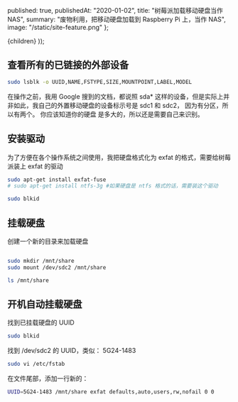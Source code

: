 
  published: true,
  publishedAt: "2020-01-02",
  title: "树莓派加载移动硬盘当作 NAS",
  summary: "废物利用，把移动硬盘加载到 Raspberry Pi 上，当作 NAS",
  image: "/static/site-feature.png"
};

  <BlogPost path={router.pathname} meta={meta}>
    {children}
  </BlogPost>
));

## 查看所有的已链接的外部设备

```bash
sudo lsblk -o UUID,NAME,FSTYPE,SIZE,MOUNTPOINT,LABEL,MODEL
```

在操作之前，我用 Google 搜到的文档，都说照 sda\* 这样的设备，但是实际上并非如此，我自己的外置移动硬盘的设备标示号是 sdc1 和 sdc2， 因为有分区，所以有两个。 你应该知道你的硬盘
是多大的，所以还是需要自己来识别。

## 安装驱动

为了方便在各个操作系统之间使用，我把硬盘格式化为 exfat 的格式，需要给树莓派装上 exfat 的驱动

```bash
sudo apt-get install exfat-fuse
# sudo apt-get install ntfs-3g #如果硬盘是 ntfs 格式的话，需要装这个驱动

sudo blkid
```

## 挂载硬盘

创建一个新的目录来加载硬盘

```bash

sudo mkdir /mnt/share
sudo mount /dev/sdc2 /mnt/share

ls /mnt/share
```

## 开机自动挂载硬盘

找到已挂载硬盘的 UUID

```bash
sudo blkid
```

找到 /dev/sdc2 的 UUID，类似： 5G24-1483

```bash
sudo vi /etc/fstab
```

在文件尾部，添加一行新的：

```bash
UUID=5G24-1483 /mnt/share exfat defaults,auto,users,rw,nofail 0 0
```
